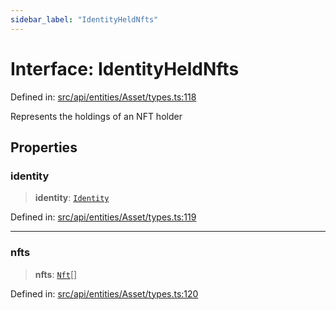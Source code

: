 ```yaml
---
sidebar_label: "IdentityHeldNfts"
---
```


# Interface: IdentityHeldNfts

Defined in: [src/api/entities/Asset/types.ts:118](https://github.com/PolymeshAssociation/polymesh-sdk/blob/bee6a2fe7a8ce5db42a6982e793782182cde2153/src/api/entities/Asset/types.ts#L118)

Represents the holdings of an NFT holder

## Properties

### identity

> **identity**: [`Identity`](../../../Identity/classes/Identity.mdx)

Defined in: [src/api/entities/Asset/types.ts:119](https://github.com/PolymeshAssociation/polymesh-sdk/blob/bee6a2fe7a8ce5db42a6982e793782182cde2153/src/api/entities/Asset/types.ts#L119)

***

### nfts

> **nfts**: [`Nft`](../../NonFungible/Nft/classes/Nft.mdx)[]

Defined in: [src/api/entities/Asset/types.ts:120](https://github.com/PolymeshAssociation/polymesh-sdk/blob/bee6a2fe7a8ce5db42a6982e793782182cde2153/src/api/entities/Asset/types.ts#L120)
